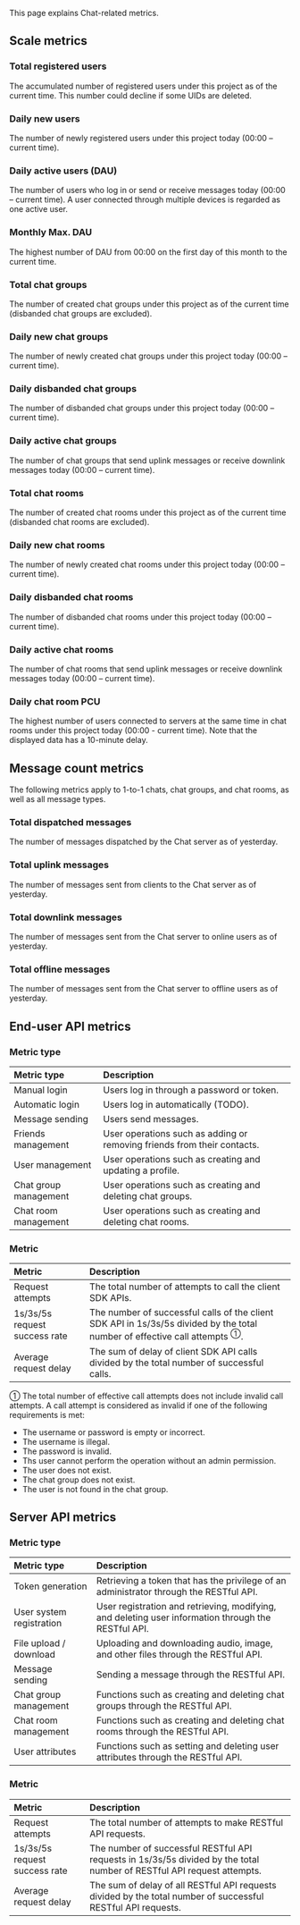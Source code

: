 
This page explains Chat-related metrics.

## Scale metrics

### Total registered users

The accumulated number of registered users under this project as of the current time. This number could decline if some UIDs are deleted.

### Daily new users

The number of newly registered users under this project today (00:00 – current time).

### Daily active users (DAU)

The number of users who log in or send or receive messages today (00:00 – current time).  A user connected through multiple devices is regarded as one active user.

### Monthly Max. DAU

The highest number of DAU from 00:00 on the first day of this month to the current time.

### Total chat groups

The number of created chat groups under this project as of the current time (disbanded chat groups are excluded).

### Daily new chat groups

The number of newly created chat groups under this project today (00:00 – current time).

### Daily disbanded chat groups

The number of disbanded chat groups under this project today (00:00 – current time).

### Daily active chat groups

The number of chat groups that send uplink messages or receive downlink messages today (00:00 – current time).

### Total chat rooms

The number of created chat rooms under this project as of the current time (disbanded chat rooms are excluded).

### Daily new chat rooms

The number of newly created chat rooms under this project today (00:00 – current time).

### Daily disbanded chat rooms

The number of disbanded chat rooms under this project today (00:00 – current time).

### Daily active chat rooms

The number of chat rooms that send uplink messages or receive downlink messages today (00:00 – current time).

### Daily chat room PCU

The highest number of users connected to servers at the same time in chat rooms under this project today (00:00 - current time). Note that the displayed data has a 10-minute delay.

## Message count metrics

The following metrics apply to 1-to-1 chats, chat groups, and chat rooms, as well as all message types.

### Total dispatched messages

The number of messages dispatched by the Chat server as of yesterday.

### Total uplink messages

The number of messages sent from clients to the Chat server as of yesterday.

### Total downlink messages

The number of messages sent from the Chat server to online users as of yesterday.

### Total offline messages

The number of messages sent from the Chat server to offline users as of yesterday.

## End-user API metrics

### Metric type

| Metric type | Description |
| :--------- | :----------------------------------------------- |
| Manual login | Users log in through a password or token. |
| Automatic login | Users log in automatically (TODO). |
| Message sending | Users send messages. |
| Friends management | User operations such as adding or removing friends from their contacts. |
| User management | User operations such as creating and updating a profile. |
| Chat group management | User operations such as creating and deleting chat groups. |
| Chat room management | User operations such as creating and deleting chat rooms. |


### Metric

| Metric | Description |
| :------------------ | :----------------------------------------------------------- |
| Request attempts | The total number of attempts to call the client SDK APIs. |
| 1s/3s/5s request success rate | The number of successful calls of the client SDK API in 1s/3s/5s divided by the total number of effective call attempts <sup>①</sup>. |
| Average request delay | The sum of delay of client SDK API calls divided by the total number of successful calls. |

① The total number of effective call attempts does not include invalid call attempts. A call attempt is considered as invalid if one of the following requirements is met:
- The username or password is empty or incorrect.
- The username is illegal.
- The password is invalid.
- Ths user cannot perform the operation without an admin permission.
- The user does not exist.
- The chat group does not exist.
- The user is not found in the chat group.

## Server API metrics

### Metric type

| Metric type | Description |
| :----------- | :----------------------------------------------------------- |
| Token generation | Retrieving a token that has the privilege of an administrator through the RESTful API. |
| User system registration | User registration and retrieving, modifying, and deleting user information through the RESTful API. |
| File upload / download | Uploading and downloading audio, image, and other files through the RESTful API. |
| Message sending | Sending a message through the RESTful API. |
| Chat group management | Functions such as creating and deleting chat groups through the RESTful API. |
| Chat room management | Functions such as creating and deleting chat rooms through the RESTful API. |
| User attributes | Functions such as setting and deleting user attributes through the RESTful API. |

### Metric

| Metric | Description |
| :------------------ | :----------------------------------------------------------- |
| Request attempts | The total number of attempts to make RESTful API requests. |
| 1s/3s/5s request success rate | The number of successful RESTful API requests in 1s/3s/5s divided by the total number of RESTful API  request attempts. |
| Average request delay | The sum of delay of all RESTful API requests divided by the total number of successful RESTful API requests. |